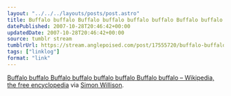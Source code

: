 ```yaml
---
layout: "../../../layouts/posts/post.astro"
title: Buffalo buffalo Buffalo buffalo buffalo buffalo Buffalo buffalo
datePublished: 2007-10-28T20:46:42+00:00
updatedDate: 2007-10-28T20:46:42+00:00
source: tumblr stream
tumblrUrl: https://stream.anglepoised.com/post/17555720/buffalo-buffalo-buffalo-buffalo-buffalo-buffalo
tags: ["linklog"]
format: "link"
---
```


[Buffalo buffalo Buffalo buffalo buffalo buffalo Buffalo buffalo – Wikipedia, the free encyclopedia][1] via [Simon Willison](http://simonwillison.net/).

[1]: http://en.wikipedia.org/wiki/Buffalo_buffalo_Buffalo_buffalo_buffalo_buffalo_Buffalo_buffalo
